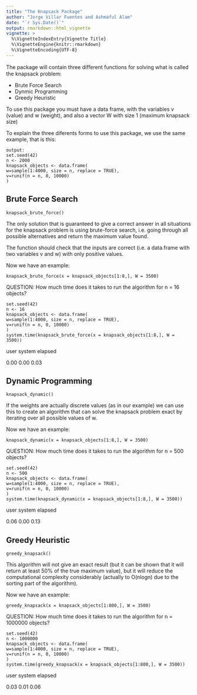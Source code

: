 ```yaml
---
title: "The Knapsack Package"
author: "Jorge Villar Fuentes and Ashmaful Alam"
date: "`r Sys.Date()`"
output: rmarkdown::html_vignette
vignette: >
  %\VignetteIndexEntry{Vignette Title}
  %\VignetteEngine{knitr::rmarkdown}
  %\VignetteEncoding{UTF-8}
---
```


The package will contain three diﬀerent functions for solving what is called the knapsack problem:

- Brute Force Search
- Dynmic Programming
- Greedy Heuristic

To use this package you must have a data frame, with the variables v (value) and w (weight), and also a vector W with size 1 (maximum knapsack size)

To explain the three diferents forms to use this package, we use the same example, that is this:

    output: 
    set.seed(42)
    n <- 2000 
    knapsack_objects <- data.frame( 
    w=sample(1:4000, size = n, replace = TRUE), 
    v=runif(n = n, 0, 10000) 
    )

## Brute Force Search

    knapsack_brute_force()

The only solution that is guaranteed to give a correct answer in all situations for the knapsack problem is using brute-force search, i.e. going through all possible alternatives and return the maximum value found.

The function should check that the inputs are correct (i.e. a data.frame with two variables v and w) with only positive values.

Now we have an example:

    knapsack_brute_force(x = knapsack_objects[1:8,], W = 3500)

QUESTION:  How much time does it takes to run the algorithm for n = 16 objects?

    set.seed(42)
    n <- 16 
    knapsack_objects <- data.frame( 
    w=sample(1:4000, size = n, replace = TRUE), 
    v=runif(n = n, 0, 10000) 
    )
    system.time(knapsack_brute_force(x = knapsack_objects[1:8,], W = 3500))

   user  system elapsed 
   
   0.00    0.00    0.03 

## Dynamic Programming

    knapsack_dynamic()

If the weights are actually discrete values (as in our example) we can use this to create an algorithm that can solve the knapsack problem exact by iterating over all possible values of w.

Now we have an example:

    knapsack_dynamic(x = knapsack_objects[1:8,], W = 3500)

QUESTION: How much time does it takes to run the algorithm for n = 500 objects?

    set.seed(42)
    n <- 500 
    knapsack_objects <- data.frame( 
    w=sample(1:4000, size = n, replace = TRUE), 
    v=runif(n = n, 0, 10000) 
    )
    system.time(knapsack_dynamic(x = knapsack_objects[1:8,], W = 3500))

   user  system elapsed 
   
   0.06    0.00    0.13 

## Greedy Heuristic

    greedy_knapsack()

This algorithm will not give an exact result (but it can be shown that it will return at least 50% of the true maximum value), but it will reduce the computational complexity considerably (actually to O(nlogn) due to the sorting part of the algorithm).

Now we have an example:

    greedy_knapsack(x = knapsack_objects[1:800,], W = 3500)

QUESTION: How much time does it takes to run the algorithm for n = 1000000 objects?

    set.seed(42)
    n <- 1000000 
    knapsack_objects <- data.frame( 
    w=sample(1:4000, size = n, replace = TRUE), 
    v=runif(n = n, 0, 10000) 
    )
    system.time(greedy_knapsack(x = knapsack_objects[1:800,], W = 3500))

   user  system elapsed 
   
   0.03    0.01    0.06 



